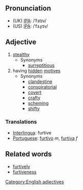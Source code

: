 ==Pronunciation==
*(UK) [[IPA]]: /ˈfɜtɪv/
*(US) [[IPA]]: /ˈfɜɻɾɪv/

==Adjective==
# [[stealthy]]
#* Synonyms
#** [[surreptitious]]
# having [[hidden]] [[motive]]s
#* Synonyms
#** [[clandestine]]
#** [[conspiratorial]]
#** [[covert]]
#** [[crafty]]
#** [[scheming]]
#** [[shifty]]

===Translations===
*[[Interlingua]]: furtive
*[[Portuguese]]: [[furtivo]] ''m'', [[furtiva]] ''f''

==Related words==
* [[furtively]]
* [[furtiveness]]

[[Category:English adjectives]]